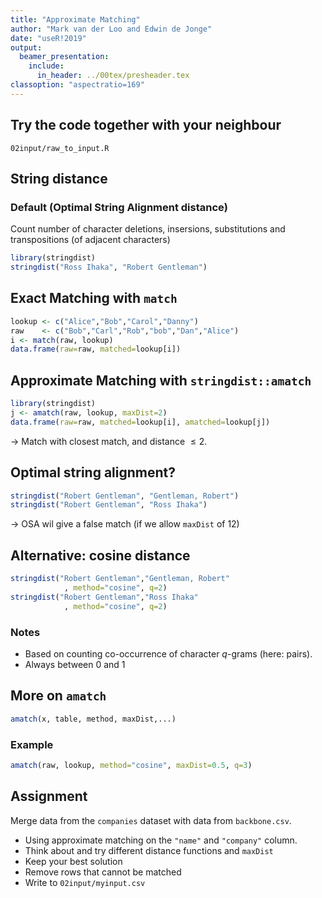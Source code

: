 ```yaml
---
title: "Approximate Matching"
author: "Mark van der Loo and Edwin de Jonge"
date: "useR!2019"
output: 
  beamer_presentation:
    include:
      in_header: ../00tex/presheader.tex
classoption: "aspectratio=169"
---
```


## Try the code together with your neighbour

\centering\huge
`02input/raw_to_input.R`


## String distance

### Default (Optimal String Alignment distance)

Count number of character deletions, insersions, substitutions and 
transpositions (of adjacent characters)
```r
library(stringdist)
stringdist("Ross Ihaka", "Robert Gentleman")
```


## Exact Matching with `match`

```r
lookup <- c("Alice","Bob","Carol","Danny")
raw    <- c("Bob","Carl","Rob","bob","Dan","Alice")
i <- match(raw, lookup)
data.frame(raw=raw, matched=lookup[i])
```

## Approximate Matching with `stringdist::amatch`

```r
library(stringdist)
j <- amatch(raw, lookup, maxDist=2)
data.frame(raw=raw, matched=lookup[i], amatched=lookup[j])
```

$\to$ Match with closest match, and distance $\leq 2$.

## Optimal string alignment?

```r
stringdist("Robert Gentleman", "Gentleman, Robert")
stringdist("Robert Gentleman", "Ross Ihaka")
```

$\to$ OSA wil give a false match (if we allow `maxDist` of 12)


## Alternative: cosine distance 

```r
stringdist("Robert Gentleman","Gentleman, Robert"
            , method="cosine", q=2)
stringdist("Robert Gentleman","Ross Ihaka"
            , method="cosine", q=2)
```

### Notes
- Based on counting co-occurrence of character $q$-grams (here: pairs).
- Always between 0 and 1



## More on `amatch`

```r
amatch(x, table, method, maxDist,...)
```

\begin{tabular}{ll}
\texttt{x}      & character data to be matched\\
\texttt{table}  & the lookup table with clean values\\
\texttt{method} & string distance type\\
\texttt{maxDist}& Maximum distance allowed (depends on \texttt{"method"}!)\\
\texttt{...}    & Extra options depending on \texttt{"method"}
\end{tabular}

### Example

```r
amatch(raw, lookup, method="cosine", maxDist=0.5, q=3)
```



## Assignment

Merge data from the `companies` dataset with data from `backbone.csv`.

- Using approximate matching on the `"name"` and `"company"` column.
- Think about and try different distance functions and `maxDist`
- Keep your best solution
- Remove rows that cannot be matched
- Write to `02input/myinput.csv`





